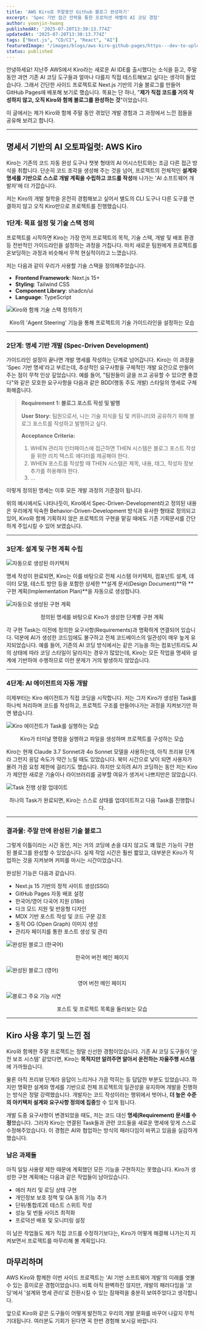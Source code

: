 ```yaml
---
title: 'AWS Kiro로 주말동안 Github 블로그 완성하기'
excerpt: 'Spec 기반 접근 전략을 통한 프로덕션 레벨의 AI 코딩 경험'
author: yoonjin-hwang
publishedAt: '2025-07-20T13:30:13.774Z'
updatedAt: '2025-07-20T13:30:13.774Z'
tags: ["Next.js", "CD/CI", "React", "AI"]
featuredImage: "/images/blogs/aws-kiro-github-pages/https---dev-to-uploads.s3.amazonaws.com-uploads-articles-g0qra9dwmnzyp2pwzu3m.png.webp"
status: published
---
```

안녕하세요! 지난주 AWS에서 Kiro라는 새로운 AI IDE를 출시했다는 소식을 듣고, 주말 동안 과연 기존 AI 코딩 도구들과 얼마나 다를지 직접 테스트해보고 싶다는 생각이 들었습니다. 그래서 간단한 사이드 프로젝트로 Next.js 기반의 기술 블로그를 만들어 GitHub Pages에 배포해 보기로 했습니다. 목표는 단 하나, "**제가 직접 코드를 거의 작성하지 않고, 오직 Kiro와 함께 블로그를 완성하는 것**"이었습니다.

이 글에서는 제가 Kiro와 함께 주말 동안 겪었던 개발 경험과 그 과정에서 느낀 점들을 공유해 보려고 합니다.

***

## 명세서 기반의 AI 오토파일럿: AWS Kiro

Kiro는 기존의 코드 자동 완성 도구나 챗봇 형태의 AI 어시스턴트와는 조금 다른 접근 방식을 취합니다. 단순히 코드 조각을 생성해 주는 것을 넘어, 프로젝트의 전체적인 **설계와 명세를 기반으로 스스로 개발 계획을 수립하고 코드를 작성**해 나가는 'AI 소프트웨어 개발자'에 더 가깝습니다.

저는 Kiro의 개발 철학을 온전히 경험해보고 싶어서 별도의 CLI 도구나 다른 도구를 연결하지 않고 오직 Kiro만으로 프로젝트를 진행했습니다.

### 1단계: 목표 설정 및 기술 스택 정의

프로젝트를 시작하면 Kiro는 가장 먼저 프로젝트의 목적, 기술 스택, 개발 및 배포 환경 등 전반적인 가이드라인을 설정하는 과정을 거칩니다. 마치 새로운 팀원에게 프로젝트를 온보딩하는 과정과 비슷해서 무척 현실적이라고 느꼈습니다.

저는 다음과 같이 우리가 사용할 기술 스택을 정의해주었습니다.

* **Frontend Framework**: Next.js 15+
* **Styling**: Tailwind CSS
* **Component Library**: shadcn/ui
* **Language**: TypeScript

![Kiro와 함께 기술 스택 정의하기](/images/blogs/aws-kiro-github-pages/Screenshot%202025-07-19%20at%209.04.07%E2%80%AFAM.png)
<center>Kiro의 'Agent Steering' 기능을 통해 프로젝트의 기술 가이드라인을 설정하는 모습</center>

***

### 2단계: 명세 기반 개발 (Spec-Driven Development)

가이드라인 설정이 끝나면 개발 명세를 작성하는 단계로 넘어갑니다. Kiro는 이 과정을 'Spec 기반 명세'라고 부르는데, 추상적인 요구사항을 구체적인 개발 요건으로 만들어주는 점이 무척 인상 깊었습니다. 예를 들어, "팀원들이 글을 쓰고 공유할 수 있으면 좋겠다"와 같은 모호한 요구사항을 다음과 같은 BDD(행동 주도 개발) 스타일의 명세로 구체화해줍니다.

> **Requirement 1: 블로그 포스트 작성 및 발행**
>
> **User Story:** 팀원으로서, 나는 기술 지식을 팀 및 커뮤니티와 공유하기 위해 블로그 포스트를 작성하고 발행하고 싶다.
>
> **Acceptance Criteria:**
> 1.  WHEN 관리자 인터페이스에 접근하면 THEN 시스템은 블로그 포스트 작성을 위한 리치 텍스트 에디터를 제공해야 한다.
> 2.  WHEN 포스트를 작성할 때 THEN 시스템은 제목, 내용, 태그, 작성자 정보 추가를 허용해야 한다.
> 3.  ...

이렇게 정의된 명세는 이후 모든 개발 과정의 기준점이 됩니다.

위의 예시에서도 나타나듯이, Kiro에서 Spec-Driven-Development라고 정의된 내용은 우리에게 익숙한 Behavior-Driven-Development 방식과 유사한 형태로 정의되고 있어, Kiro와 함께 기획하지 않은 프로젝트의 구현을 맡길 때에도 기존 기획문서를 간단하게 주입시킬 수 있어 보였습니다.

***

### 3단계: 설계 및 구현 계획 수립

![자동으로 생성된 아키텍처](/images/blogs/aws-kiro-github-pages/mermaid-diagram.svg)

명세 작성이 완료되면, Kiro는 이를 바탕으로 전체 시스템 아키텍처, 컴포넌트 설계, 데이터 모델, 테스트 방안 등을 포함한 상세한 **설계 문서(Design Document)**와 **구현 계획(Implementation Plan)**을 자동으로 생성합니다.

![자동으로 생성된 구현 계획](/images/blogs/aws-kiro-github-pages/Screenshot%202025-07-19%20at%2010.54.52%E2%80%AFAM.png)
<center>정의된 명세를 바탕으로 Kiro가 생성한 단계별 구현 계획</center>

각 구현 Task는 이전에 정의한 요구사항(Requirements)과 명확하게 연결되어 있습니다. 덕분에 AI가 생성한 코드임에도 불구하고 전체 코드베이스의 일관성이 매우 높게 유지되었습니다. 예를 들어, 기존의 AI 코딩 방식에서는 같은 기능을 하는 컴포넌트라도 AI의 상태에 따라 코딩 스타일이 달라지는 경우가 많았는데, Kiro는 모든 작업을 명세와 설계에 기반하여 수행하므로 이런 문제가 거의 발생하지 않았습니다.

***

### 4단계: AI 에이전트의 자동 개발

이제부터는 Kiro 에이전트가 직접 코딩을 시작합니다. 저는 그저 Kiro가 생성된 Task를 하나씩 처리하며 코드를 작성하고, 프로젝트 구조를 만들어나가는 과정을 지켜보기만 하면 됐습니다.

![Kiro 에이전트가 Task를 실행하는 모습](/images/blogs/aws-kiro-github-pages/Jul-19-2025%2011-29-20.gif)
<center>Kiro가 터미널 명령을 실행하고 파일을 생성하며 프로젝트를 구성하는 모습</center>

Kiro는 현재 Claude 3.7 Sonnet과 4o Sonnet 모델을 사용하는데, 아직 프리뷰 단계라 그런지 응답 속도가 약간 느릴 때도 있었습니다. 북미 시간으로 낮이 되면 사용자가 몰려 가끔 요청 제한에 걸리기도 했습니다. 하지만 오히려 AI가 코딩하는 동안 저는 Kiro가 제안한 새로운 기술이나 라이브러리를 공부할 여유가 생겨서 나쁘지만은 않았습니다.

![Task 진행 상황 업데이트](/images/blogs/aws-kiro-github-pages/Screenshot%202025-07-19%20at%2011.30.56%E2%80%AFAM.png)
<center>하나의 Task가 완료되면, Kiro는 스스로 상태를 업데이트하고 다음 Task를 진행합니다.</center>

***

### 결과물: 주말 만에 완성된 기술 블로그

그렇게 이틀이라는 시간 동안, 저는 거의 코딩에 손을 대지 않고도 꽤 많은 기능이 구현된 블로그를 완성할 수 있었습니다. 실제 작업 시간은 훨씬 짧았고, 대부분은 Kiro가 작업하는 것을 지켜보며 커피를 마시는 시간이었습니다.

완성된 기능은 다음과 같습니다.
* Next.js 15 기반의 정적 사이트 생성(SSG)
* GitHub Pages 자동 배포 설정
* 한국어/영어 다국어 지원 (i18n)
* 다크 모드 지원 및 반응형 디자인
* MDX 기반 포스트 작성 및 코드 구문 강조
* 동적 OG (Open Graph) 이미지 생성
* 관리자 페이지를 통한 포스트 생성 및 관리

![완성된 블로그 (한국어)](/images/blogs/aws-kiro-github-pages/Screenshot%202025-07-19%20at%203.45.15%E2%80%AFPM.png)
<center>한국어 버전 메인 페이지</center>

![완성된 블로그 (영어)](/images/blogs/aws-kiro-github-pages/Screenshot%202025-07-19%20at%203.45.21%E2%80%AFPM.png)
<center>영어 버전 메인 페이지</center>

![블로그 주요 기능 시연](/images/blogs/aws-kiro-github-pages/features.gif)
<center>포스트 및 프로젝트 목록을 둘러보는 모습</center>

***

## Kiro 사용 후기 및 느낀 점

Kiro와 함께한 주말 프로젝트는 정말 신선한 경험이었습니다. 기존 AI 코딩 도구들이 '운전 보조 시스템' 같았다면, Kiro는 **목적지만 알려주면 알아서 운전하는 자율주행 시스템**에 가까웠습니다.

물론 아직 프리뷰 단계라 응답이 느리거나 가끔 막히는 등 답답한 부분도 있었습니다. 하지만 명확한 설계와 명세를 기반으로 전체 프로젝트의 일관성을 유지하며 개발을 진행하는 방식은 정말 강력했습니다. 개발자는 코드 작성이라는 행위에서 벗어나, **더 높은 수준의 아키텍처 설계와 요구사항 정의에 집중**할 수 있게 됩니다.

개발 도중 요구사항이 변경되었을 때도, 저는 코드 대신 **명세(Requirement) 문서를 수정**했습니다. 그러자 Kiro는 연결된 Task들과 관련 코드들을 새로운 명세에 맞게 스스로 수정해주었습니다. 이 경험은 AI와 협업하는 방식의 패러다임이 바뀌고 있음을 실감하게 했습니다.

### 남은 과제들

아직 일일 사용량 제한 때문에 계획했던 모든 기능을 구현하지는 못했습니다. Kiro가 생성한 구현 계획에는 다음과 같은 작업들이 남아있습니다.

* 에러 처리 및 로딩 상태 구현
* 개인정보 보호 정책 및 GA 동의 기능 추가
* 단위/통합/E2E 테스트 스위트 작성
* 성능 및 번들 사이즈 최적화
* 프로덕션 배포 및 모니터링 설정

이 남은 작업들도 제가 직접 코드를 수정하기보다는, Kiro가 어떻게 해결해 나가는지 지켜보면서 프로젝트를 마무리해 볼 계획입니다.

## 마무리하며

AWS Kiro와 함께한 이번 사이드 프로젝트는 'AI 기반 소프트웨어 개발'의 미래를 엿볼 수 있는 흥미로운 경험이었습니다. 비록 아직 완벽하진 않지만, 개발의 패러다임을 '코딩'에서 '설계와 명세 관리'로 전환시킬 수 있는 잠재력을 충분히 보여주었다고 생각합니다.

앞으로 Kiro와 같은 도구들이 어떻게 발전하고 우리의 개발 문화를 바꾸어 나갈지 무척 기대됩니다. 여러분도 기회가 된다면 꼭 한번 경험해 보시길 바랍니다.